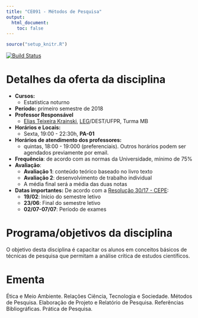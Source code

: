 ```yaml
---
title: "CE091 - Métodos de Pesquisa"
output:
  html_document:
    toc: false
---
```


```r
source("setup_knitr.R")
```

[![Build Status](https://travis-ci.org/leg-ufpr/ce091.svg?branch=master)](https://travis-ci.org/leg-ufpr/ce001)

<!-- <div class="alert alert-danger" role="alert"> -->
<!-- **AVISO:** Exame final dia 6/7 no horário da aula -->
<!-- </div> -->

# Detalhes da oferta da disciplina

- **Cursos:**
  - Estatística noturno
- **Período:** primeiro semestre de 2018
- **Professor Responsável**
  - [Elias Teixeira Krainski][], [LEG][]/DEST/UFPR, Turma MB
- **Horários e Locais:**
  - Sexta, 19:00 - 22:30h, **PA-01**
- **Horários de atendimento dos professores:**
    - quintas, 18:00 - 19:000 (preferenciais). Outros horários
      podem ser agendados previamente por email.
- **Frequência**: de acordo com as normas da Universidade, mínimo de 75%
- **Avaliação**: 
  - **Avaliação 1**: conteúdo teórico baseado no livro texto 
  - **Avaliação 2**: desenvolvimento de trabalho individual 
  - A média final será a média das duas notas 
- **Datas importantes:** De acordo com a [Resolução 30/17 - CEPE][]:
    - **19/02**: Início do semestre letivo
    - **23/06**: Final do semestre letivo
    - **02/07-07/07**: Período de exames

# Programa/objetivos da disciplina

O objetivo desta disciplina é capacitar os alunos em conceitos básicos
de técnicas de pesquisa que permitam a análise crítica de estudos científicos. 

# Ementa 

Ética e Meio Ambiente. Relações Ciência, Tecnologia e Sociedade. Métodos de Pesquisa. Elaboração de Projeto e Relatório de Pesquisa. Referências Bibliográficas. Prática de Pesquisa.

 
<!-- links -->

[Elias Teixeira Krainski]: http://www.leg.ufpr.br/~elias/
[LEG]: http://www.leg.ufpr.br
[Resolução 30/17 - CEPE]: http://www.est.ufpr.br/calendario/cepe3017.pdf
